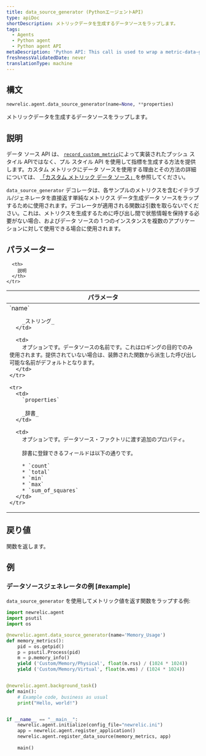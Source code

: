 ```yaml
---
title: data_source_generator (PythonエージェントAPI)
type: apiDoc
shortDescription: メトリックデータを生成するデータソースをラップします。
tags:
  - Agents
  - Python agent
  - Python agent API
metaDescription: 'Python API: This call is used to wrap a metric-data-generating data source.'
freshnessValidatedDate: never
translationType: machine
---
```


## 構文

```py
newrelic.agent.data_source_generator(name=None, **properties)
```

メトリックデータを生成するデータソースをラップします。

## 説明

[](/docs/agents/python-agent/supported-features/python-custom-metrics#push-versus-pull-interfaces)データ ソース API は、 [`record_custom_metric`](/docs/agents/python-agent/python-agent-api/record_custom_metric)によって実装されたプッシュ スタイル APIではなく、プル スタイル API を使用して指標を生成する方法を提供します。カスタム メトリックにデータ ソースを使用する理由とその方法の詳細については、 [「カスタム メトリック データ ソース」](/docs/agents/python-agent/supported-features/python-custom-metrics#custom-metric-data-sources)を参照してください。

`data_source_generator` デコレータは、各サンプルのメトリクスを含むイテラブル/ジェネレータを直接返す単純なメトリクス データ生成データ ソースをラップするために使用されます。デコレータが適用される関数は引数を取らないでください。これは、メトリクスを生成するために呼び出し間で状態情報を保持する必要がない場合、およびデータ ソースの 1 つのインスタンスを複数のアプリケーションに対して使用できる場合に使用されます。

## パラメーター

<table>
  <thead>
    <tr>
      <th width="25%">
        パラメータ
      </th>

      <th>
        説明
      </th>
    </tr>
  </thead>

  <tbody>
    <tr>
      <td>
        `name`

        _ストリング_
      </td>

      <td>
        オプションです。データソースの名前です。これはロギングの目的でのみ使用されます。提供されていない場合は、装飾された関数から派生した呼び出し可能な名前がデフォルトとなります。
      </td>
    </tr>

    <tr>
      <td>
        `properties`

        _辞書_
      </td>

      <td>
        オプションです。データソース・ファクトリに渡す追加のプロパティ。

        辞書に登録できるフィールドは以下の通りです。

        * `count`
        * `total`
        * `min`
        * `max`
        * `sum_of_squares`
      </td>
    </tr>
  </tbody>
</table>

## 戻り値

関数を返します。

## 例

### データソースジェネレータの例 [#example]

`data_source_generator` を使用してメトリック値を返す関数をラップする例:

```py
import newrelic.agent
import psutil
import os

@newrelic.agent.data_source_generator(name='Memory_Usage')
def memory_metrics():
    pid = os.getpid()
    p = psutil.Process(pid)
    m = p.memory_info()
    yield ('Custom/Memory/Physical', float(m.rss) / (1024 * 1024))
    yield ('Custom/Memory/Virtual', float(m.vms) / (1024 * 1024))


@newrelic.agent.background_task()
def main():
    # Example code, business as usual
    print("Hello, world!")


if __name__ == "__main__":
    newrelic.agent.initialize(config_file="newrelic.ini")
    app = newrelic.agent.register_application()
    newrelic.agent.register_data_source(memory_metrics, app)
    
    main()
```